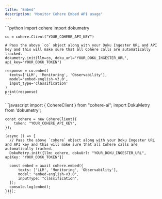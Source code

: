 ```yaml
---
title: 'Embed'
description: 'Monitor Cohere Embed API usage'
---
```


<Tabs>
  <Tab title="Python">
    ```python
    import cohere
    import dokumetry

    co = cohere.Client("YOUR_COHERE_API_KEY")

    # Pass the above `co` object along with your Doku Ingester URL and API key and this will make sure that all Cohere calls are automatically tracked.
    dokumetry.init(llm=co, doku_url="YOUR_DOKU_INGESTER_URL", api_key="YOUR_DOKU_TOKEN")

    response = co.embed(
      texts=['LLM', 'Monitoring', 'Observability'],
      model='embed-english-v3.0',
      input_type='classification'
    )
    print(response)
    ```
  </Tab>
  <Tab title="Javascript">
    ```javascript
    import { CohereClient } from "cohere-ai";
    import DokuMetry from 'dokumetry';

    const cohere = new CohereClient({
        token: "YOUR_COHERE_API_KEY",
    });

    (async () => {
      // Pass the above `cohere` object along with your Doku Ingester URL and API key and this will make sure that all Cohere calls are automatically tracked.
      DokuMetry.init({llm: cohere, dokuUrl: "YOUR_DOKU_INGESTER_URL", apiKey: "YOUR_DOKU_TOKEN"})

      const embed = await cohere.embed({
          texts: ['LLM', 'Monitoring', 'Observability'],
          model: "embed-english-v3.0",
          inputType: "classification",
      });
      console.log(embed);
    })();
    ```
  </Tab>
</Tabs>